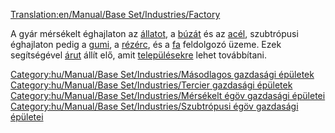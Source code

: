 [[Translation:en/Manual/Base Set/Industries/Factory]]

{{hu/Manual/Base Set/Industries/Gazdasági épületek|név=Gyár
|kép=en/Manual/Base Set/Industries/Factory.png
|caption=Mérsékelt égövi
|image2=en/Manual/Base Set/Industries/Tropic Factory.png
|caption2=Szubtrópusi
|klíma=[[hu/Manual/Éghajlatok#mersekelt|mérsékelt]], [[hu/Manual/Éghajlatok#szubtropusi|szubtrópusi]].
|elfogad=csak mérsékelt éghajlaton:[[hu/Manual/Base Set/Cargos/Állat|állatot]], [[hu/Búza|búzát]] és [[hu/Manual/Base Set/Cargos/Acél|acélt]];<br/>csak szubtrópusi éghajlaton: [[hu/Manual/Base Set/Cargos/Gumi|gumit]], [[hu/Manual/Base Set/Cargos/Rézérc|rézércet]], [[hu/Manual/Base Set/Cargos/Fa|fát]].
|előállít=[[hu/Manual/Base Set/Cargos/Áru|árut]].
|megjegyzés= nincs jelen a [[hu/Manual/Éghajlatok#szubarktikus|szubarktikus]] éghajlaton és [[hu/Manual/Éghajlatok#jatekvilag|Játékvilágban]].
}}
A gyár mérsékelt éghajlaton az [[hu/Manual/Base Set/Cargos/Állat|állatot]], a [[hu/Búza|búzát]] és az [[hu/Manual/Base Set/Cargos/Acél|acél]], szubtrópusi éghajlaton pedig a [[Gumi/Hu;>|gumi]], a [[hu/Manual/Base Set/Cargos/Rézérc|rézérc]], és a [[hu/Manual/Base Set/Cargos/Fa|fa]] feldolgozó üzeme. Ezek segítségével [[hu/Áru|árut]] állít elő, amit [[hu/Manual/Települések|településekre]] lehet továbbítani.

{{hu/Manual/Base Set/Industries/Navbox Gazdasági épületek}}

[[Category:hu/Manual/Base Set/Industries/Másodlagos gazdasági épületek]]
[[Category:hu/Manual/Base Set/Industries/Tercier gazdasági épületek]]
[[Category:hu/Manual/Base Set/Industries/Mérsékelt égöv gazdasági épületei]]
[[Category:hu/Manual/Base Set/Industries/Szubtrópusi égöv gazdasági épületei]]